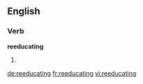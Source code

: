 ==English==

===Verb===
'''reeducating'''

# {{present participle of|[[reeducate]]}}

[[de:reeducating]]
[[fr:reeducating]]
[[vi:reeducating]]
